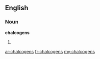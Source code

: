 ==English==

===Noun===
'''chalcogens'''

# {{plural of|[[chalcogen]]}}

[[ar:chalcogens]]
[[fr:chalcogens]]
[[my:chalcogens]]